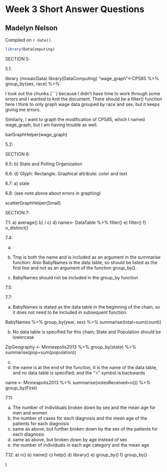 # Week 3 Short Answer Questions

## Madelyn Nelson

<!-- leave this material as is -->
Compiled on `r date()`.

```r
library(DataComputing)
```
<!-- put your content after this line -->

SECTION 5:

5.1: 


library (mosaicData)
library(DataComputing)
"wage_graph"<-CPS85 %>%
    group_by(sex, race) %>%

I took out the chunks (```) because I didn't have time to work through some errors and I wanted to knit the document. There should be a filter() function here I think to only graph wage data grouped by race and sex, but it keeps giving me errors.

Similarly, I want to graph the modification of CPS85, which I named wage_graph, but I am having trouble as well.

barGraphHelper(wage_graph)


5.2:


SECTION 6:

6.5: b) State and Polling Organization

6.6: d) Glyph: Rectangle. Graphical attribute: color and text

6.7: a) state

6.8: 
(see note above about errors in graphing)

scatterGraphHelper(Small)

 SECTION 7:
 
 7.1: a) average()
      b) /
      c) 
      d) name<- DataTable %>%
          filter()
      e) filter()
      f) n_distinct()
      
  
  7.4: 
  
  a) 
  
  b) Tmp is both the name and is included as an argument in the summarise function. Also BabyNames is the data table, so should be listed as the first line and not as an argument of the function group_by().
  
  c) BabyNames should not be included in the group_by function
  
  7.5:
  
  7.7:
  
  a) BabyNames is stated as the data table in the beginning of the chain, so it does not need to be included in subsequent function.
  
  BabyNames %>%
  group_by(year, sex) %>%
  summarise(total=sum(count))
  
  b) No data table is specified for this chain; State and Population should be lowercase
  
  ZipGeography <- Minneapolis2013 %>%
                group_by(state) %>%
                summarise(pop=sum(population))
                
  
  c) 
  
  d) the name is at the end of the function, it is the name of the data table, and no data table is specified; and the ">" symbol is backwards
  
  name <- Minneapolis2013 %>%
        summarise(votesReceived=n()) %>%
        group_by(First)
        
        
7.11: 

a) The number of individuals broken down by sex and the mean age for men and women
b) the number of cases for each diagnosis and the mean age of the patients for each diagnosis
c) same as above, but further broken down by the sex of the patients for each diagnosis
d) same as above, but broken down by age instead of sex
e) the number of individuals in each age category and the mean age

7.12: 
a) n()
b) name()
c) help()
d) library()
e) group_by()
f) group_by()


)